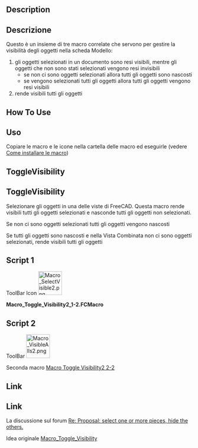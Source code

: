 <languages/>

{{Macro/it
|Name=Toggle Visibility2 1-2
|Translate=Commuta visibilità
|Icon=Macro SelectVisible2.png
|Description={{ColoredParagraph|DarkRed|Yellow|Questa macro lavora con '''Macro Toggle Visibility2 2-2'''}}<br/>Nasconde tutti gli oggetti selezionati.
|Author=openfablab
|Version=00.02b
|Date=2017-07-27
|FCVersion=All
|Download=[https://www.freecad.org/wiki/images/d/d7/Macro_SelectVisible2.png ToolBar Icon]
|SeeAlso=[[Macro_Toggle_Visibility2_2-2/it|Macro Toggle Visibility2 2-2]]<br/>[[Macro_Toggle_Visibility/it|Macro_Toggle_Visibility]]
}}

<div lang="en" dir="ltr" class="mw-content-ltr">
==Description==
</div>

<div class="mw-translate-fuzzy">
==Descrizione==
{{ColoredText|Questa macro lavora con [[Macro_Toggle_Visibility2_2-2/it|Macro Toggle Visibility2 2-2]]}}
</div>

Questo è un insieme di tre macro correlate che servono per gestire la visibilità degli oggetti nella scheda Modello:
# gli oggetti selezionati in un documento sono resi visibili, mentre gli oggetti che non sono stati selezionati vengono resi invisibili
#* se non ci sono oggetti selezionati allora tutti gli oggetti sono nascosti
#* se vengono selezionati tutti gli oggetti allora tutti gli oggetti vengono resi visibili
# rende visibili tutti gli oggetti

<div lang="en" dir="ltr" class="mw-content-ltr">
==How To Use==
</div>

<div class="mw-translate-fuzzy">
==Uso==
Copiare le macro e le icone nella cartella delle macro ed eseguirle (vedere [[How to install macros/it|Come installare le macro]])
</div>

<div lang="en" dir="ltr" class="mw-content-ltr">
==ToggleVisibility==
</div>

<div class="mw-translate-fuzzy">
==ToggleVisibility==
Selezionare gli oggetti in una delle viste di FreeCAD. Questa macro rende visibili tutti gli oggetti selezionati e nasconde tutti gli oggetti non selezionati.
</div>

Se non ci sono oggetti selezionati tutti gli oggetti vengono nascosti 

Se tutti gli oggetti sono nascosti e nella Vista Combinata non ci sono oggetti selezionati, rende visibili tutti gli oggetti

==Script 1==

<div lang="en" dir="ltr" class="mw-content-ltr">
ToolBar Icon [[File:Macro_SelectVisible2.png|64px]]
</div>

'''Macro_Toggle_Visibility2_1-2.FCMacro'''

{{MacroCode|code=

import FreeCAD
# "Macro_Toggle_Visibility2_1-2" associate with "Macro_Toggle_Visibility2_2-2"
__title__="Macro_Toggle_Visibility2_1-2"
__author__ = "openfablab"
__url__     = "https://freecad.org/index-fr.html"
__version__ = "00.02b"
__date__    = "27/07/2017"
FreeCAD.actual=[]
try: 
    compt = 0
    for ShapeNameObj in FreeCAD.ActiveDocument.Objects:                                   # list alls objet for test if alls hidden
        if (FreeCADGui.ActiveDocument.getObject(ShapeNameObj.Name).Visibility == False) and (Gui.Selection.isSelected(ShapeNameObj) == False):
            compt += 1                                                                    # if hidden : compt += 1
            #print "False : ",ShapeNameObj.Name
        elif Gui.Selection.isSelected(ShapeNameObj) == False:
            FreeCAD.actual.append(ShapeNameObj.Name)
            #print "Actual : ",ShapeNameObj.Name
    if compt == len(FreeCAD.ActiveDocument.Objects):                                      # if (compt = Alls objects hidden) then Visibility = True
        for ShapeNameObj in FreeCAD.ActiveDocument.Objects:
            FreeCADGui.ActiveDocument.getObject(ShapeNameObj.Name).Visibility = True      # Visibility = True
            #print "True  : ",ShapeNameObj.Name
        compt = 0
    else :
        for ShapeNameObj in FreeCAD.ActiveDocument.Objects:                               # hidde objects not selecteds
            if Gui.Selection.isSelected(ShapeNameObj) == False:
                FreeCADGui.ActiveDocument.getObject(ShapeNameObj.Name).Visibility = False # if objects is not selected then Visibility = False (Hidden)
                #print "False : ",ShapeNameObj.Name
            else:
                FreeCADGui.ActiveDocument.getObject(ShapeNameObj.Name).Visibility = True  # if objects are hidden and selected then Visibility = True and hidden alls objects visibles
                #print "True  : ",ShapeNameObj.Name
except Exception:
    None }}

==Script 2==

<div lang="en" dir="ltr" class="mw-content-ltr">
ToolBar [[Image:Macro_VisibleAlls2.png|64px]]
</div>

Seconda macro [[Macro_Toggle_Visibility2_2-2/it|Macro Toggle Visibility2 2-2]]

<div lang="en" dir="ltr" class="mw-content-ltr">
==Link==
</div>

<div class="mw-translate-fuzzy">
==Link==
La discussione sul forum [https://forum.freecad.org/viewtopic.php?f=8&t=13152&start=10#p184056 Re: Proposal: select one or more pieces, hide the others.]
</div>

Idea originale [https://www.freecad.org/wiki/index.php?title=Macro_Toggle_Visibility Macro_Toggle_Visibility]